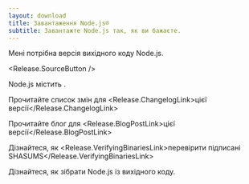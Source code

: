 ```yaml
---
layout: download
title: Завантаження Node.js®
subtitle: Завантажте Node.js так, як ви бажаєте.
---
```


<section>
  Мені потрібна версія <Release.VersionDropdown /> вихідного коду Node.js.

  <Release.SourceButton />
</section>

<section>
  Node.js містить <Release.NpmLink />.

  Прочитайте список змін для <Release.ChangelogLink>цієї версії</Release.ChangelogLink>

  Прочитайте блог для <Release.BlogPostLink>цієї версії</Release.BlogPostLink>

  Дізнайтеся, як <Release.VerifyingBinariesLink>перевірити підписані SHASUMS</Release.VerifyingBinariesLink>

  Дізнайтеся, як <LinkWithArrow href="https://github.com/nodejs/node/blob/main/BUILDING.md#building-nodejs-on-supported-platforms">зібрати Node.js</LinkWithArrow> із вихідного коду.
</section>
